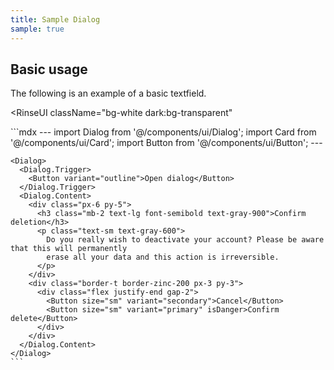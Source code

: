 ```yaml
---
title: Sample Dialog
sample: true
---
```



## Basic usage

The following is an example of a basic textfield.



<RinseUI
  className="bg-white dark:bg-transparent"
>
  <Fragment slot="preview">
    <Dialog>
      <Dialog.Trigger>
        <Button variant="outline">Open dialog</Button>
      </Dialog.Trigger>
      <Dialog.Content>
        <div class="px-6 py-5">
          <h3 class="mb-2 text-lg font-semibold text-gray-900">Confirm deletion</h3>
          <p class="text-sm text-gray-600">
            Do you really wish to deactivate your account? Please be aware that this will permanently
            erase all your data and this action is irreversible.
          </p>
        </div>
        <div class="border-t border-zinc-200 px-3 py-3">
          <div class="flex justify-end gap-2">
            <Button size="sm" variant="secondary">Cancel</Button>
            <Button size="sm" variant="primary" isDanger>Confirm delete</Button>
          </div>
        </div>
      </Dialog.Content>
    </Dialog>
  </Fragment>
  <Fragment slot="code">
    ```mdx
    ---
    import Dialog from '@/components/ui/Dialog';
    import Card from '@/components/ui/Card';
    import Button from '@/components/ui/Button';
    ---

    <Dialog>
      <Dialog.Trigger>
        <Button variant="outline">Open dialog</Button>
      </Dialog.Trigger>
      <Dialog.Content>
        <div class="px-6 py-5">
          <h3 class="mb-2 text-lg font-semibold text-gray-900">Confirm deletion</h3>
          <p class="text-sm text-gray-600">
            Do you really wish to deactivate your account? Please be aware that this will permanently
            erase all your data and this action is irreversible.
          </p>
        </div>
        <div class="border-t border-zinc-200 px-3 py-3">
          <div class="flex justify-end gap-2">
            <Button size="sm" variant="secondary">Cancel</Button>
            <Button size="sm" variant="primary" isDanger>Confirm delete</Button>
          </div>
        </div>
      </Dialog.Content>
    </Dialog>
    ```
  </Fragment>
</RinseUI>
